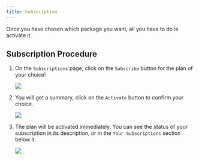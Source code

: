 ```yaml
---
title: Subscription
---
```



Once you have chosen which package you want, all you have to do is activate it.

## Subscription Procedure

<Steps>

1. On the `Subscriptions` page, click on the `Subscribe` button for the plan of your choice!

	![](/assets/subscribe1.png)

2. You will get a summary, click on the `Activate` button to confirm your choice.

	![](/assets/subscribe2.png)

3. The plan will be activated immediately. You can see the status of your subscription in its description, or in the `Your Subscriptions` section below it.

	![](/assets/subscribe3.png)

</Steps>
